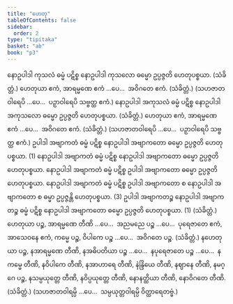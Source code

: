 ```yaml
---
title: "ဟေတု"
tableOfContents: false
sidebar:
  order: 2
type: "tipitaka"
basket: "ab"
book: "p3"
---
```



<DynamicBreadcrumb />

<Division number="92" book="p3" e="ch" v="39" p="413">

<Paragraph number="2202" book="p3">
နောဥပါဒါ ကုသလံ ဓမ္မံ ပဋိစ္စ နောဥပါဒါ ကုသလော ဓမ္မော ဥပ္ပဇ္ဇတိ ဟေတုပစ္စယာ. (သံခိတ္တံ.)
</Paragraph>

<Paragraph number="2203" book="p3">
ဟေတုယာ ဧကံ, အာရမ္မဏေ ဧကံ …ပေ…  အဝိဂတေ ဧကံ. (သံခိတ္တံ.)
</Paragraph>

<Paragraph number="2204" book="p3">
(သဟဇာတဝါရေပိ …ပေ…  ပဉှာဝါရေပိ သဗ္ဗတ္ထ ဧကံ.)
</Paragraph>

</Division>
<Division number="93" book="p3" e="ch" v="39" p="345">

<Paragraph number="2205" book="p3">
နောဥပါဒါ အကုသလံ ဓမ္မံ ပဋိစ္စ နောဥပါဒါ အကုသလော ဓမ္မော ဥပ္ပဇ္ဇတိ ဟေတုပစ္စယာ. (သံခိတ္တံ.)
</Paragraph>

<Paragraph number="2206" book="p3">
ဟေတုယာ ဧကံ, အာရမ္မဏေ ဧကံ …ပေ…  အဝိဂတေ ဧကံ. (သံခိတ္တံ.)
</Paragraph>

<Paragraph number="2207" book="p3">
(သဟဇာတဝါရေပိ …ပေ…  ပဉှာဝါရေပိ သဗ္ဗတ္ထ ဧကံ.)
</Paragraph>

</Division>
<Division number="94" book="p3" e="ch" v="39" p="345">

<Paragraph number="2208" book="p3">
ဥပါဒါ အဗျာကတံ ဓမ္မံ ပဋိစ္စ နောဥပါဒါ အဗျာကတော ဓမ္မော ဥပ္ပဇ္ဇတိ ဟေတုပစ္စယာ. (1)
</Paragraph>

<Paragraph number="2209" book="p3">
နောဥပါဒါ အဗျာကတံ ဓမ္မံ ပဋိစ္စ နောဥပါဒါ အဗျာကတော ဓမ္မော ဥပ္ပဇ္ဇတိ ဟေတုပစ္စယာ. နောဥပါဒါ အဗျာကတံ ဓမ္မံ ပဋိစ္စ ဥပါဒါ အဗျာကတော ဓမ္မော ဥပ္ပဇ္ဇတိ ဟေတုပစ္စယာ. နောဥပါဒါ အဗျာကတံ ဓမ္မံ ပဋိစ္စ ဥပါဒါ အဗျာကတော စ နောဥပါဒါ အဗျာကတော စ ဓမ္မာ ဥပ္ပဇ္ဇန္တိ ဟေတုပစ္စယာ. (3)
</Paragraph>

<Paragraph number="2210" book="p3">
ဥပါဒါ အဗျာကတဉ္စ နောဥပါဒါ အဗျာကတဉ္စ ဓမ္မံ ပဋိစ္စ နောဥပါဒါ အဗျာကတော ဓမ္မော ဥပ္ပဇ္ဇတိ ဟေတုပစ္စယာ. (1) (သံခိတ္တံ.)
</Paragraph>

</Division>
<Division number="95" book="p3" e="ch" v="39" p="414">

<Paragraph number="2211" book="p3">
ဟေတုယာ ပဉ္စ, အာရမ္မဏေ တီဏိ …ပေ…  အညမညေ ပဉ္စ …ပေ…  ပုရေဇာတေ ဧကံ, အာသေဝနေ ဧကံ, ကမ္မေ ပဉ္စ, ဝိပါကေ ပဉ္စ …ပေ…  အဝိဂတေ ပဉ္စ. (သံခိတ္တံ.)
</Paragraph>

<Paragraph number="2212" book="p3">
နဟေတုယာ ပဉ္စ, နအာရမ္မဏေ တီဏိ, နအဓိပတိယာ ပဉ္စ …ပေ…  နပုရေဇာတေ ပဉ္စ …ပေ…  နကမ္မေ တီဏိ, နဝိပါကေ တီဏိ, နအာဟာရေ တီဏိ, နဲန္ဒြိယေ တီဏိ, နဈာနေ တီဏိ, နမဂ္ဂေ ပဉ္စ, နသမ္ပယုတ္တေ တီဏိ, နဝိပ္ပယုတ္တေ တီဏိ, နောနတ္ထိယာ တီဏိ, နောဝိဂတေ တီဏိ. (သံခိတ္တံ.)
</Paragraph>

<Paragraph number="2213" book="p3">
(သဟဇာတဝါရမ္ပိ …ပေ…  သမ္ပယုတ္တဝါရမ္ပိ ဝိတ္ထာရေတဗ္ဗံ.)
</Paragraph>
</Division>
